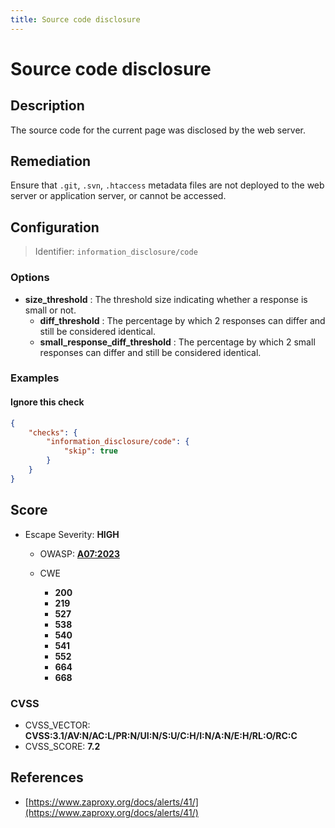 ```yaml
---
title: Source code disclosure
---
```


# Source code disclosure

## Description

The source code for the current page was disclosed by the web server.


## Remediation

Ensure that `.git`, `.svn`, `.htaccess` metadata files are not deployed to the web server or application server, or cannot be accessed.




## Configuration

> Identifier: `information_disclosure/code`

### Options

- **size_threshold** : The threshold size indicating whether a response is small or not.
  - **diff_threshold** : The percentage by which 2 responses can differ and still be considered identical.
  - **small_response_diff_threshold** : The percentage by which 2 small responses can differ and still be considered identical.
  



### Examples



#### Ignore this check

```json
{
    "checks": {
        "information_disclosure/code": {
            "skip": true
        }
    }
}
```




## Score

- Escape Severity: **<span className="high-severity">HIGH</span>**
  - OWASP: **[A07:2023](https://github.com/OWASP/API-Security/blob/master/editions/2023/en/0xa7-security-misconfiguration.md)**
  
  - CWE
    - **200**
    - **219**
    - **527**
    - **538**
    - **540**
    - **541**
    - **552**
    - **664**
    - **668**
  
  
  

### CVSS

- CVSS_VECTOR: **CVSS:3.1/AV:N/AC:L/PR:N/UI:N/S:U/C:H/I:N/A:N/E:H/RL:O/RC:C**
- CVSS_SCORE: **7.2**

## References

- [https://www.zaproxy.org/docs/alerts/41/](https://www.zaproxy.org/docs/alerts/41/)
  